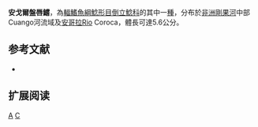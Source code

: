{{Speciesbox 
| taxon = Chiloglanis angolensis
| status = DD
| status_system = IUCN3.1
| authority = [[Poll|Poll]], 1967
| synonyms = 
}}

'''安戈爾盤唇鱨'''，為[[輻鰭魚綱|輻鰭魚綱]][[鯰形目|鯰形目]][[倒立鯰科|倒立鯰科]]的其中一[[種|種]]，分布於[[非洲|非洲]][[剛果河|剛果河]]中部Cuango河流域及[[安哥拉|安哥拉]]Rio Coroca，體長可達5.6公分。

==参考文献==
*{{FishBase_species|genus=Chiloglanis|species=angolensis|year=2011|month=12}}

== 扩展阅读 ==
{{refbegin}}
{{wikispecies-inline|Chiloglanis angolensis|安戈爾盤唇鱨}}
{{refend}}
{{Taxonbar|from=Q1096406}}

[[Category:盤唇鱨屬|A]]
[[Category:1967年描述的魚類|C]]